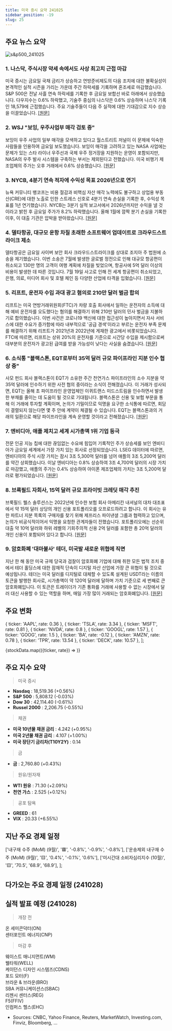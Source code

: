 ```yaml
---
title: 미국 증시 요약 241025
sidebar_position: -19
slug: 25
---
```


## 주요 뉴스 요약

![s&p500_241025](/map/241025.png)

### 1. **나스닥, 주식시장 약세 속에서도 사상 최고치 근접 마감**

미국 증시는 금요일 국채 금리가 상승하고 연방준비제도의 다음 조치에 대한 불확실성이 본격적인 실적 시즌을 가리는 가운데 주간 하락세를 기록하며 혼조세로 마감했습니다. S&P 500은 전날 사흘 연속 하락세를 기록한 후 금요일 보합선 바로 아래에서 상승했습니다. 다우지수는 0.6% 하락했고, 기술주 중심의 나스닥은 0.6% 상승하며 나스닥 기록인 18,579에 근접했습니다. 주요 기술주들이 다음 주 실적에 대한 기대감으로 지수 상승을 이끌었습니다. [[원문]](https://finance.yahoo.com/news/live/stock-market-today-nasdaq-closes-near-record-high-amid-rough-week-for-stocks-133121560.html)

### 2. **WSJ "보잉, 우주사업부 매각 검토 중"**

보잉이 우주 사업의 일부 매각을 모색하고 있다고 월스트리트 저널이 이 문제에 익숙한 사람들을 인용하여 금요일 보도했습니다. 보잉이 매각을 고려하고 있는 NASA 사업에는 문제가 있는 스타 라이너 우주선과 국제 우주 정거장을 지원하는 운영이 포함되지만, NASA의 우주 발사 시스템을 구축하는 부서는 제외된다고 전했습니다. 미국 비행기 제조업체의 주가는 오후 거래에서 0.6% 상승했습니다. [[원문]](https://finance.yahoo.com/news/boeing-explores-sale-space-business-162604851.html)

### 3. **NYCB, 4분기 연속 적자에 수익성 목표 2026년으로 연기**

뉴욕 커뮤니티 뱅코프는 비용 절감과 비핵심 자산 매각 노력에도 불구하고 상업용 부동산(CRE)에 대한 노출로 인한 스트레스 신호로 4분기 연속 손실을 기록한 후, 수익성 목표를 1년 연기했습니다. NYCB는 3분기 실적 보고서에서 2026년까지만 수익을 낼 것이라고 밝힌 후 금요일 주가가 8.2% 하락했습니다. 올해 1월에 깜짝 분기 손실을 기록한 이후, 이 대출 기관은 압박을 받아왔습니다. [[원문]](https://www.reuters.com/business/finance/nycb-reports-third-quarter-loss-bigger-rainy-day-funds-2024-10-25/)

### 4. **델타항공, 대규모 운항 차질 초래한 소프트웨어 업데이트로 크라우드스트라이크 제소**

델타항공은 금요일 사이버 보안 회사 크라우드스트라이크를 상대로 조지아 주 법원에 소송을 제기했습니다. 이번 소송은 7월에 발생한 글로벌 정전으로 인해 대규모 항공편이 취소되고 130만 명의 고객이 여행 계획에 차질을 빚었으며, 항공사에 5억 달러 이상의 비용이 발생한 데 따른 것입니다. 7월 19일 사고로 인해 전 세계 항공편이 취소되었고, 은행, 의료, 미디어 회사 및 호텔 체인 등 다양한 산업에 타격을 입혔습니다. [[원문]](https://www.reuters.com/legal/delta-sues-crowdstrike-over-software-update-that-prompted-mass-flight-2024-10-25/)

### 5. **리프트, 운전자 수입 과대 광고 혐의로 210만 달러 벌금 합의**

리프트는 미국 연방거래위원회(FTC)가 차량 호출 회사에서 일하는 운전자의 소득에 대해 예비 운전자를 오도했다는 혐의를 해결하기 위해 210만 달러의 민사 벌금을 지불하기로 합의했습니다. 이번 사건은 코로나19 백신에 대한 접근성이 높아지면서 자사 서비스에 대한 수요가 증가함에 따라 내부적으로 '공급 경색'이라고 부르는 운전자 부족 문제를 해결하기 위해 리프트가 2021년과 2022년에 게재한 광고에서 비롯되었습니다. FTC에 따르면, 리프트는 상위 20%의 운전자를 기준으로 시간당 수입을 제시함으로써 대부분의 운전자가 광고된 급여를 받을 가능성이 낮다는 사실을 숨겼습니다. [[원문]](https://www.reuters.com/legal/us-sues-lyft-saying-company-inflated-drivers-earnings-prospects-2024-10-25/)

### 6. **소식통 "블랙스톤, EQT로부터 35억 달러 규모 파이프라인 지분 인수 협상 중"**

사모 펀드 회사 블랙스톤이 EQT가 소유한 주간 천연가스 파이프라인의 소수 지분을 약 35억 달러에 인수하기 위한 사전 협의 중이라는 소식이 전해졌습니다. 이 거래가 성사되면, EQT는 올해 초 파이프라인 운영업체인 이퀴트랜스 미드스트림을 인수하면서 발생한 부채를 줄이는 데 도움이 될 것으로 기대됩니다. 블랙스톤은 신용 및 보험 부문을 통해 이 거래에 투자할 계획이며, 논의가 기밀이므로 익명을 요구한 소식통에 따르면, 회담이 결렬되지 않는다면 몇 주 안에 계약이 체결될 수 있습니다. EQT는 블랙스톤과의 거래의 일환으로 해당 파이프라인을 계속 운영할 것이라고 전해졌습니다. [[원문]](https://www.reuters.com/markets/deals/blackstone-talks-buy-us-pipeline-stakes-eqt-35-billion-sources-say-2024-10-25/)

### 7. **엔비디아, 애플 제치고 세계 시가총액 1위 기업 등극**

전문 인공 지능 칩에 대한 끊임없는 수요에 힘입어 기록적인 주가 상승세를 보인 엔비디아가 금요일 세계에서 가장 가치 있는 회사로 선정되었습니다. LSEG 데이터에 따르면, 엔비디아의 주식 시장 가치는 잠시 3조 5,300억 달러를 넘어 애플의 3조 5,200억 달러를 약간 상회했습니다. 이날 엔비디아는 0.8% 상승하여 3조 4,700억 달러의 시장 가치로 마감했고, 애플의 주가는 0.4% 상승하여 아이폰 제조업체의 가치는 3조 5,200억 달러로 평가되었습니다. [[원문]](https://www.reuters.com/technology/nvidia-overtakes-apple-worlds-most-valuable-company-2024-10-25/)

### 8. **브룩필드 자회사, 15억 달러 규모 프라이빗 크레딧 매각 추진**

브룩필드 웰스 솔루션스는 2022년에 인수한 보험 회사 아메리칸 내셔널의 대차 대조표에서 약 15억 달러 상당의 개인 신용 포트폴리오를 오프로드하려고 합니다. 이 회사는 유한 파트너 지분 목록의 구매자를 찾기 위해 제프리스 파이낸셜 그룹과 협력하고 있으며, 논의가 비공식적이어서 익명을 요청한 관계자들이 전했습니다. 포트폴리오에는 선순위 대출 약 10억 달러와 하위 레벨의 기회주의적 신용 2억 달러를 포함한 총 20억 달러의 개인 신용이 포함되어 있다고 합니다. [[원문]](https://www.bloomberg.com/news/articles/2024-10-25/brookfield-unit-looks-to-offload-1-5-billion-of-private-credit?embedded-checkout=true)

### 9. **암호화폐 '대마불사' 테더, 미국발 새로운 위협에 직면**

지난 한 해 동안 미국 규제 당국과 검찰이 암호화폐 기업에 대해 취한 모든 법적 조치 중에서 테더 홀딩스에 대한 잠재적 단속이 디지털 자산 산업에 가장 큰 위협이 될 것으로 예상됩니다. 테더는 미국 달러를 디지털로 대체할 수 있도록 설계된 USDT라는 이름의 토큰을 발행한 회사로, 시가총액이 약 120억 달러에 달하며 가치 기준으로 세 번째로 큰 암호화폐입니다. 이 토큰은 트레이더가 기존 통화를 거래에 사용할 수 없는 시장에서 달러 대신 사용할 수 있는 역할을 하며, 매일 가장 많이 거래되는 암호화폐입니다. [[원문]](https://www.bloomberg.com/news/articles/2024-10-25/crypto-s-too-big-to-fail-token-tether-faces-potential-new-threat-from-us-usdt?embedded-checkout=true)

## 주요 변화

  { ticker: 'AAPL', rate: 0.36 },
  { ticker: 'TSLA', rate: 3.34 },
  { ticker: 'MSFT', rate: 0.81 },
  { ticker: 'NVDA', rate: 0.8 },
  { ticker: 'GOOGL', rate: 1.57 },
  { ticker: 'GOOG', rate: 1.5 },
  { ticker: 'BA', rate: -0.12 },
  { ticker: 'AMZN', rate: 0.78 },
  { ticker: 'TPR', rate: 13.54 },
  { ticker: 'DECK', rate: 10.57 },
];

{stockData.map(({ticker, rate}) => <StockCardMini key={ticker} ticker={ticker} rate={rate}></StockCardMini>)}

## 주요 지수 요약

> 미국 증시

- **Nasdaq** : 18,519.36 (+0.56%)
- **S&P 500** : 5,808.12 (-0.03%)
- **Dow 30** : 42,114.40 (-0.61%)
- **Russel 2000** : 2,206.75 (-0.55%)

> 채권

- **미국 10년물 채권 금리** : 4.242 (+0.95%)
- **미국 2년물 채권 금리** : 4.107 (+1.00%)
- **미국 장단기 금리차(T10Y2Y)** : 0.14

> 금

- **금** : 2,760.80 (+0.43%)

> 원유/원자재

- **WTI 원유** : 71.30 (+2.09%)
- **천연 가스** : 2.525 (+0.12%)

> 공포 탐욕

- **GREED** : 61
- **VIX** : 20.33 (+6.55%)

## 지난 주요 경제 일정

  ['내구재 수주 (MoM) (9월)', '🟥', '-0.8%', '-0.9%', '-0.8%'],
  ['운송제외 내구재 수주 (MoM) (9월)', '🟨', '0.4%', '-0.1%', '0.6%'],
  ['미시간대 소비자심리지수 (10월)', '🟨', '70.5', '68.9', '68.9'],
];

<EconomicCalendar data={eventsData} />

## 다가오는 주요 경제 일정 (241028)


<EconomicCalendar data={nextEventsData} />

## 실적 발표 예정 (241028)

> 개장 전

온 세미콘덕터(ON)  
센터포인트 에너지(CNP)

> 마감 후

웨이스트 매니지먼트(WM)  
웰타워(WELL)  
케이던스 디자인 시스템즈(CDNS)  
포드 모터(F)  
브라운 & 브라운(BRO)  
SBA 커뮤니케이션스(SBAC)  
리젠시 센터스(REG)  
F5(FFIV)  
인컴퍼스 헬스(EHC)

- Sources: CNBC, Yahoo Finance, Reuters, MarketWatch, Investing.com, Finviz, Bloomberg, ...
